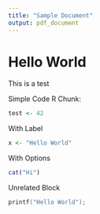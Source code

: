 ```yaml
---
title: "Sample Document"
output: pdf_document
---
```


# Hello World
This is a test 

Simple Code R Chunk:
```r
test <- 42
```

With Label
```r
x <- "Hello World"
```

With Options
```r
cat("Hi")
```

Unrelated Block
```c
printf("Hello World");
```

